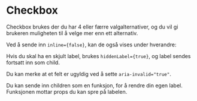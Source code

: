 
<Meta of={CheckboxStories} />

# Checkbox

Checkbox brukes der du har 4 eller færre valgalternativer, og du vil gi brukeren muligheten til å velge mer enn ett alternativ.

<Canvas of={CheckboxStories.Standard} />
<Controls of={CheckboxStories.Standard}/>

Ved å sende inn `inline={false}`, kan de også vises under hverandre:

<Canvas of={CheckboxStories.InlineFalse} />

Hvis du skal ha en skjult label, brukes `hiddenLabel={true}`, og label sendes fortsatt inn som child.

<Canvas of={CheckboxStories.HiddenLabel} />

Du kan merke at et felt er ugyldig ved å sette `aria-invalid="true"`.

<Canvas of={CheckboxStories.AriaInvalid} />

Du kan sende inn children som en funksjon, for å rendre din egen label. Funksjonen mottar props du kan spre på labelen.

<Canvas of={CheckboxStories.RenderProps} />


